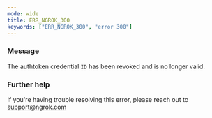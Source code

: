 ```yaml
---
mode: wide
title: ERR_NGROK_300
keywords: ["ERR_NGROK_300", "error 300"]
---
```


### Message

The authtoken credential `ID` has been revoked
and is no longer valid.

### Further help

If you're having trouble resolving this error, please reach out to [support@ngrok.com](mailto:support@ngrok.com?subject=Help%20with%20ERR_NGROK_300)
